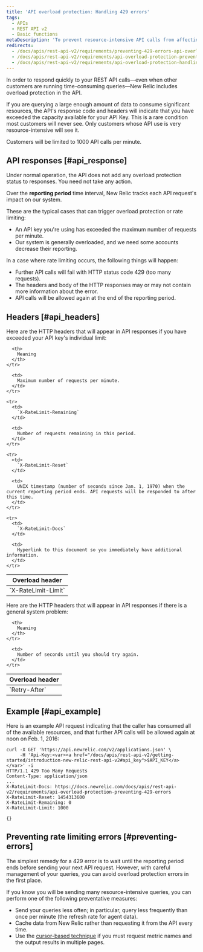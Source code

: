 ```yaml
---
title: 'API overload protection: Handling 429 errors'
tags:
  - APIs
  - REST API v2
  - Basic functions
metaDescription: 'To prevent resource-intensive API calls from affecting other customers'' API calls, New Relic''s REST API includes overload protection.'
redirects:
  - /docs/apis/rest-api-v2/requirements/preventing-429-errors-api-overload-protection
  - /docs/apis/rest-api-v2/requirements/api-overload-protection-preventing-429-errors
  - /docs/apis/rest-api-v2/requirements/api-overload-protection-handling-429-errors
---
```


In order to respond quickly to your REST API calls—even when other customers are running time-consuming queries—New Relic includes overload protection in the API.

If you are querying a large enough amount of data to consume significant resources, the API's response code and headers will indicate that you have exceeded the capacity available for your API Key. This is a rare condition most customers will never see. Only customers whose API use is very resource-intensive will see it.

Customers will be limited to 1000 API calls per minute.

## API responses [#api_response]

Under normal operation, the API does not add any overload protection status to responses. You need not take any action.

Over the **reporting period** time interval, New Relic tracks each API request's impact on our system.

These are the typical cases that can trigger overload protection or rate limiting:

* An API key you're using has exceeded the maximum number of requests per minute.
* Our system is generally overloaded, and we need some accounts decrease their reporting.

In a case where rate limiting occurs, the following things will happen:

* Further API calls will fail with HTTP status code 429 (too many requests).
* The headers and body of the HTTP responses may or may not contain more information about the error.
* API calls will be allowed again at the end of the reporting period.

## Headers [#api_headers]

Here are the HTTP headers that will appear in API responses if you have exceeded your API key's individual limit:

<table>
  <thead>
    <tr>
      <th>
        Overload header
      </th>

      <th>
        Meaning
      </th>
    </tr>
  </thead>

  <tbody>
    <tr>
      <td>
        `X-RateLimit-Limit`
      </td>

      <td>
        Maximum number of requests per minute.
      </td>
    </tr>

    <tr>
      <td>
        `X-RateLimit-Remaining`
      </td>

      <td>
        Number of requests remaining in this period.
      </td>
    </tr>

    <tr>
      <td>
        `X-RateLimit-Reset`
      </td>

      <td>
        UNIX timestamp (number of seconds since Jan. 1, 1970) when the current reporting period ends. API requests will be responded to after this time.
      </td>
    </tr>

    <tr>
      <td>
        `X-RateLimit-Docs`
      </td>

      <td>
        Hyperlink to this document so you immediately have additional information.
      </td>
    </tr>
  </tbody>
</table>

Here are the HTTP headers that will appear in API responses if there is a general system problem:

<table>
  <thead>
    <tr>
      <th style={{ width: "400px" }}>
        Overload header
      </th>

      <th>
        Meaning
      </th>
    </tr>
  </thead>

  <tbody>
    <tr>
      <td id="overload-reset">
        `Retry-After`
      </td>

      <td>
        Number of seconds until you should try again.
      </td>
    </tr>
  </tbody>
</table>

## Example [#api_example]

Here is an example API request indicating that the caller has consumed all of the available resources, and that further API calls will be allowed again at noon on Feb. 1, 2016:

```
curl -X GET 'https://api.newrelic.com/v2/applications.json' \
     -H 'Api-Key:<var><a href="/docs/apis/rest-api-v2/getting-started/introduction-new-relic-rest-api-v2#api_key">$API_KEY</a></var>' -i
HTTP/1.1 429 Too Many Requests
Content-Type: application/json
...
X-RateLimit-Docs: https://docs.newrelic.com/docs/apis/rest-api-v2/requirements/api-overload-protection-preventing-429-errors
X-RateLimit-Reset: 1454313600
X-RateLimit-Remaining: 0
X-RateLimit-Limit: 1000

{}
```

## Preventing rate limiting errors [#preventing-errors]

The simplest remedy for a 429 error is to wait until the reporting period ends before sending your next API request. However, with careful management of your queries, you can avoid overload protection errors in the first place.

If you know you will be sending many resource-intensive queries, you can perform one of the following preventative measures:

* Send your queries less often; in particular, query less frequently than once per minute (the refresh rate for agent data).
* Cache data from New Relic rather than requesting it from the API every time.
* Use the [cursor-based technique](/docs/apis/rest-api-v2/requirements/pagination-api-output#metric_name_cursor_paging) if you must request metric names and the output results in multiple pages.
